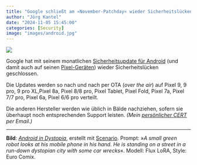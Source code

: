 ```yaml
---
title: "Google schließt am »November-Patchday« wieder Sicherheitslücken in Android"
author: "Jörg Kantel"
date: "2024-11-05 15:45:00"
categories: [Security]
image: "images/android.jpg"
---
```


[![](images/android-b.jpg)](https://www.flickr.com/photos/schockwellenreiter/54119119189/)

Google hat mit seinem monatlichen [Sicherheitsupdate für Android](https://source.android.com/docs/security/bulletin/2024-11-01) (und damit auch auf seinen [Pixel-Geräten](https://source.android.com/docs/security/bulletin/pixel/2024-11-01)) wieder  Sicherheitslücken geschlossen.

Die Updates werden so nach und nach per OTA (*over the air*) auf Pixel 9, 9 pro, 9 pro XL,Pixel 8a, Pixel 8/8 pro, Pixel Tablet, Pixel Fold, Pixel 7a, Pixel 7/7 pro, Pixel 6a, Pixel 6/6 pro verteilt.

Die anderen Hersteller werden wie üblich in Bälde nachziehen, sofern sie überhaupt noch entsprechenden Support leisten. *(Mein [persönlicher CERT](https://wwwuser.gwdguser.de/~mreiman1/) per Email.)*

---

**Bild**: *[Android in Dystopia](https://www.flickr.com/photos/schockwellenreiter/54119119189/)*, erstellt mit [Scenario](http://cognitiones.kantel-chaos-team.de/technikgeschichte/rechnerundnetze/scenario.html). Prompt: »*A small green robot looks at his mobile phone in his hand. He is standing on a street in a run-down dystopian city with some car wrecks*«. Modell: Flux LoRA, Style: Euro Comix.